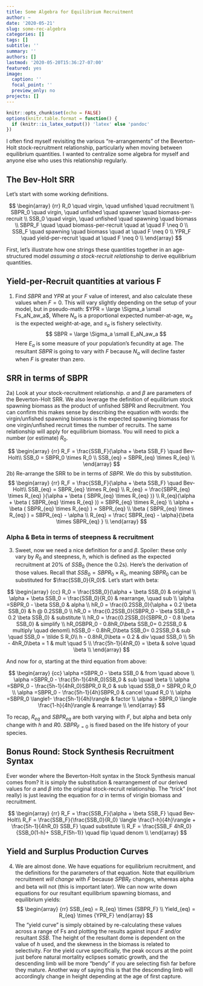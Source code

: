 ```yaml
---
title: Some Algebra for Equilibrium Recruitment
author: ~
date: '2020-05-21'
slug: some-rec-algebra
categories: []
tags: []
subtitle: ''
summary: ''
authors: []
lastmod: '2020-05-20T15:36:27-07:00'
featured: yes
image:
  caption: ''
  focal_point: ''
  preview_only: no
projects: []
---
```

```r
knitr::opts_chunk$set(echo = FALSE)
options(knitr.table.format = function() {
  if (knitr::is_latex_output()) 'latex' else 'pandoc'
})
```
I often find myself revisiting the various "re-arrangements" of the Beverton-Holt stock-recruitment relationship, particularly when moving between equilibrium quantities. I wanted to centralize some algebra for myself and anyone else who uses this relationship  regularly.

## The Bev-Holt SRR
Let's start with some working definitions.

$$ 
\begin{array} 
{rr}
R_0 \quad virgin, \quad unfished \quad recruitment \\ SBPR_0 \quad virgin, \quad unfished \quad spawner \quad biomass-per-recruit \\ SSB_0 \quad virgin, \quad unfished \quad spawning \quad biomass \\ SBPR_F \quad  \quad biomass-per-recruit \quad at \quad F \neq 0 \\ SSB_F \quad spawning \quad biomass  \quad at \quad F \neq 0 \\ YPR_F \quad yield-per-recruit \quad at \quad F \neq 0 \\ \end{array} 
$$

First, let's illustrate how one strings these quantities together in an age-structured model *assuming a stock-recruit relationship* to derive equilibrium quantities.

## Yield-per-Recruit quantities at various F
1) Find $SBPR$ and $YPR$ at your $F$ value of interest, and also calculate these values when $F = 0$. This will vary slightly depending on the setup of your model, but in pseudo-math: $YPR = \large \Sigma_a \small Fs_aN_aw_a$, Where $N_a$ is a proportional expected number-at-age, $w_a$ is the expected weight-at-age, and $s_a$ is fishery selectivity.
$$
SBPR = \large \Sigma_a \small E_aN_aw_a
$$
Here $E_a$ is some measure of your population's fecundity at age. The resultant $SBPR$ is going to vary with $F$ because $N_a$ will decline faster when $F$ is greater than zero. 

## SRR in terms of SBPR

2a) Look at your  stock-recruitment relationship. $\alpha$ and $\beta$ are parameters of the Beverton-Holt SRR. We also leverage the definition of equilibrium stock spawning biomass as the product of unfished SBPR and Recruitment. You can confirm this makes sense by describing the equation with words: the virgin/unfished spawning biomass is the expected spawning biomass for one virgin/unfished recruit times the number of recruits. The same relationship will apply for equilibrium biomass. You will need to pick a number (or estimate) $R_0$.

$$ 
\begin{array} {rr}
R_F = \frac{SSB_F}{\alpha + \beta SSB_F} \quad Bev-Holt\\
SSB_0 = SBPR_0 \times R_0 \\
SSB_{eq} = SBPR_{eq} \times R_{eq} \\
\end{array} 
$$
2b) Re-arrange the SRR to be in terms of $SBPR$. We do this by substitution. 
$$ 
\begin{array}
{rr}
R_F = \frac{SSB_F}{\alpha + \beta SSB_F} \quad Bev-Holt\\
SSB_{eq} = SBPR_{eq} \times R_{eq} \\
R_{eq} =  \frac{SBPR_{eq} \times R_{eq} }{\alpha + \beta ( SBPR_{eq} \times R_{eq} )} \\
R_{eq}(\alpha + \beta ( SBPR_{eq} \times R_{eq} )) =  SBPR_{eq} \times R_{eq}  \\
\alpha + \beta ( SBPR_{eq} \times R_{eq} ) =  SBPR_{eq}   \\
\beta ( SBPR_{eq} \times R_{eq} ) =  SBPR_{eq} - \alpha  \\
 R_{eq}  = \frac{ SBPR_{eq} - \alpha}{\beta \times SBPR_{eq} }  \\
\end{array} $$

### Alpha & Beta in terms of steepness & recruitment
3) Sweet,  now we need a nice definition for $\alpha$ and $\beta$. Spoiler: these only vary by $R_0$ and steepness, $h$, which is defined as the expected recruitment at 20% of $SSB_0$ (hence the 0.2s). Here's the derivation of those values. Recall that $SSB_0 = SBPR_0 \times R_0$, meaning $SBPR_0$ can be substituted for $\frac{SSB_0}{R_0}$.
Let's start with beta:

$$
\begin{array}
{cc}
R_0 = \frac{SSB_0}{\alpha + \beta SSB_0} & original \\
\alpha + \beta SSB_0 = \frac{SSB_0}{R_0} & rearrange, \quad sub \\
\alpha =SBPR_0 - \beta SSB_0 & alpha \\
hR_0 = \frac{0.2SSB_0}{\alpha + 0.2 \beta SSB_0} & h @ 0.2SSB_0  \\
hR_0 = \frac{0.2SSB_0}{SBPR_0 - \beta SSB_0 + 0.2 \beta SSB_0} & substitute  \\
hR_0 = \frac{0.2SSB_0}{SBPR_0 - 0.8 \beta SSB_0} & simplify \\
hR_0SBPR_0 - 0.8hR_0\beta SSB_0= 0.2SSB_0 & multiply \quad denom\\
hSSB_0 - 0.8hR_0\beta SSB_0= 0.2SSB_0 & sub \quad SSB_0 = \tilde S R_0\\
h - 0.8hR_0\beta = 0.2 & div \quad SSB_0 \\
5h - 4hR_0\beta = 1 & mult \quad 5 \\
\frac{5h-1}{4hR_0} = \beta & solve \quad \beta \\
\end{array}
$$


And now for $\alpha$, starting at the third equation from above:

$$
\begin{array}
{cc}
\alpha =SBPR_0 - \beta SSB_0 & from \quad above \\
\alpha =SBPR_0 -  \frac{5h-1}{4hR_0}SSB_0 & sub \quad \beta \\
\alpha =SBPR_0 -  \frac{5h-1}{4hR_0}SBPR_0 R_0 & sub \quad SSB_0 = SBPR_0 R_0  \\
\alpha =SBPR_0 -  \frac{5h-1}{4h}SBPR_0 & cancel \quad R_0  \\
\alpha =SBPR_0 \langle1-  \frac{5h-1}{4h}\rangle & factor  \\
\alpha = SBPR_0 \langle \frac{1-h}{4h}\rangle & rearrange   \\
\end{array}
$$

To recap, $R_{eq}$ and $SBPR_{eq}$ are both varying with $F$, but alpha and beta only change with $h$ and $R0$. $SBPR_{F=0}$ is fixed based on the life history of your species.

## Bonus Round: Stock Synthesis Recruitment Syntax

Ever wonder where the Beverton-Holt syntax in the Stock Synthesis manual comes from? It is simply the substitution & rearrangement of our derived values for $\alpha$ and $\beta$ into the original stock-recruit relationship. The "trick" (not really) is just leaving the equation for $\alpha$ in terms of virigin biomass and recruitment.

$$ 
\begin{array}
{rr}
R_F = \frac{SSB_F}{\alpha + \beta SSB_F} \quad Bev-Holt\\
R_F = \frac{SSB_F}{\frac{SSB_0}{R_0} \langle \frac{1-h}{4h}\rangle + \frac{5h-1}{4hR_0} SSB_F} \quad substitute \\
R_F = \frac{SSB_F 4hR_0}{SSB_0(1-h)+ SSB_F(5h-1)} \quad flip \quad denom \\
\end{array} 
$$


## Yield and Surplus Production Curves

4) We are almost done. We have equations for equilibrium recruitment, and the definitions for the parameters of that equation. Note that equilibrium recruitment *will change* with $F$ because $SPBR_F$ changes, whereas alpha and beta will not (this is important later). We can now write down equations for our resultant equilibrium spawning biomass, and equilibrium yields:
$$ 
\begin{array}
{rr}
SSB_{eq} = R_{eq} \times {SBPR_F} \\
Yield_{eq} = R_{eq} \times {YPR_F}
\end{array} 
$$
The "yield curve" is simply obtained by re-calculating these values across a range of Fs and plotting the results against input $F$ and/or resultant $SSB$. The height of the resultant dome is dependent on the value of $h$ used, and the skewness in the biomass is related to selectivity. For the yield curve specifically, the peak occurs at the point just before natural mortality eclipses somatic growth, and the descending limb will be more "bendy" if you are selecting fish far before they mature. Another way of saying this is that the descending limb will accordingly change in height depending at the age of first capture.
